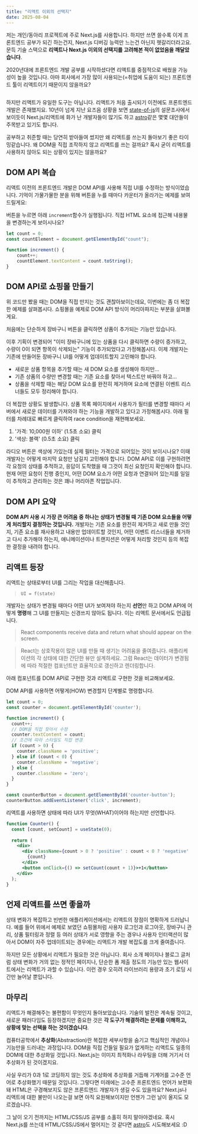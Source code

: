 ```yaml
---
title: "리액트 이외의 선택지"
date: 2025-08-04
---
```






저는 개인/동아리 프로젝트에 주로 Next.js를 사용합니다. 하지만 쓰면 쓸수록 이게 프론트엔드 공부가 되긴 하는건지, Next.js 디버깅 능력만 느는건 아닌지 헷갈리더라고요. 문득 기술 스택으로 **리액트나 Next.js 이외의 선택지를 고려해본 적이 없었음을 깨달았습니다**.

2020년대에 프론트엔드 개발 공부를 시작하셨다면 리액트를 중점적으로 배웠을 가능성이 높을 것입니다. 아마 회사에서 가장 많이 사용되는(=취업에 도움이 되는) 프론트엔드 툴이 리액트이기 때문이지 않을까요?

<Image src={stateOfJs} alt="" className="object-cover w-full h-[180px] object-left"/>

하지만 리액트가 유일한 도구는 아닙니다. 리액트가 처음 출시되기 이전에도 프론트엔드 개발은 존재했지요. 10년이 넘게 지난 요즈음 상황을 보면 [state-of-js](https://2024.stateofjs.com/en-US/libraries/front-end-frameworks/#front_end_frameworks_pain_points)의 설문조사에서 보이듯이 Next.js/리액트에 화가 난 개발자들이 많기도 하고 [astro](https://astro.build/)같은 몇몇 대안들이 주목받고 있기도 합니다.

공부하고 취준할 때는 당연히 받아들여 썼지만 왜 리액트를 쓰는지 돌아보기 좋은 타이밍같습니다. 왜 DOM을 직접 조작하지 않고 리액트를 쓰는 걸까요? 혹시 굳이 리액트를 사용하지 않아도 되는 상황이 있지는 않을까요?

## DOM API 복습

리액트 이전의 프론트엔드 개발은 DOM API를 사용해 직접 UI를 수정하는 방식이었습니다. 기억이 가물가물한 분을 위해 버튼을 누를 때마다 카운터가 올라가는 예제를 보여드릴게요:

<Example />

버튼을 누르면 아래 `increment`함수가 실행됩니다. 직접 HTML 요소에 접근해 내용물을 변경하는게 보이시나요?

```javascript
let count = 0;
const countElement = document.getElementById("count");

function increment() {
    count++;
    countElement.textContent = count.toString();
}
```

## DOM API로 쇼핑몰 만들기

위 코드만 봤을 때는 DOM을 직접 만지는 것도 괜찮아보이는데요, 이번에는 좀 더 복잡한 예제를 살펴봅시다. 쇼핑몰을 예제로 DOM API 방식이 머리아파지는 부분을 살펴볼게요.

처음에는 단순하게 장바구니 버튼을 클릭하면 상품이 추가되는 기능만 있습니다.

<SimpleCart lang="ko"/>

이후 기획이 변경되어 "이미 장바구니에 있는 상품을 다시 클릭하면 수량이 증가하고, 수량이 0이 되면 항목이 삭제되는" 기능이 추가되었다고 가정해봅시다. 이제 개발자는 기존에 만들어둔 장바구니 UI를 어떻게 업데이트할지 고민해야 합니다. 

- 새로운 상품 항목을 추가할 때는 새 DOM 요소를 생성해야 하지만... 
- 기존 상품의 수량만 변경할 때는 기존 요소를 찾아서 텍스트만 바꿔야 하고... 
- 상품을 삭제할 때는 해당 DOM 요소를 완전히 제거하며 요소에 연결된 이벤트 리스너들도 모두 정리해야 합니다.

<ComplexCart client:idle lang="ko"/>

더 복잡한 상황도 발생합니다. 상품 목록 페이지에서 사용자가 필터를 변경할 때마다 서버에서 새로운 데이터를 가져와야 하는 기능을 개발하고 있다고 가정해봅시다. 아래 필터를 차례대로 빠르게 클릭하여 race condition을 재현해보세요.

1. '가격: 10,000원 이하' (1.5초 소요) 클릭
2. '색상: 블랙' (0.5초 소요) 클릭

<RaceConditionCart client:idle lang="ko"/>

라디오 버튼은 색상에 가있는데 실제 필터는 가격으로 되어있는 것이 보이시나요? 이때 개발자는 어떻게 마지막 요청만 남길지 고민해야 합니다. DOM API로 이를 구현하려면 각 요청의 상태를 추적하고, 응답이 도착했을 때 그것이 최신 요청인지 확인해야 합니다. 현재 어떤 요청이 진행 중인지, 어떤 DOM 요소가 어떤 요청과 연결되어 있는지를 일일이 추적하고 관리하는 것은 꽤나 머리아픈 작업입니다.

## DOM API 요약

**DOM API 사용 시 가장 큰 어려움 중 하나는 상태가 변경될 때 기존 DOM 요소들을 어떻게 처리할지 결정하는 것입니다.** 개발자는 기존 요소를 완전히 제거하고 새로 만들 것인지, 기존 요소를 재사용하고 내용만 업데이트할 것인지, 어떤 이벤트 리스너들을 제거하고 다시 추가해야 하는지, 애니메이션이나 트랜지션은 어떻게 처리할 것인지 등의 복잡한 결정을 내려야 합니다.

## 리액트 등장

리액트는 상태로부터 UI를 그리는 작업을 대신해줍니다. 

> `UI = f(state)`

개발자는 상태가 변경될 때마다 어떤 UI가 보여져야 하는지 **선언**만 하고 DOM API에 어떻게 **명령**해 그 UI를 만들지는 신경쓰지 않아도 됩니다. 이는 리액트 문서에서도 언급됩니다.

> React components receive data and return what should appear on the screen. 

> React는 상호작용이 많은 UI를 만들 때 생기는 어려움을 줄여줍니다. 애플리케이션의 각 상태에 대한 간단한 뷰만 설계하세요. 그럼 React는 데이터가 변경됨에 따라 적절한 컴포넌트만 효율적으로 갱신하고 렌더링합니다.

아래 컴포넌트를 DOM API로 구현한 것과 리액트로 구현한 것을 비교해보세요.

<Compare lang="ko"/>

DOM API를 사용하면 어떻게(HOW) 변경할지 단계별로 명령합니다.

```javascript
let count = 0;
const counter = document.getElementById('counter');

function increment() {
  count++;
  // DOM을 직접 찾아서 수정
  counter.textContent = count;
  // 조건에 따라 스타일도 직접 변경
  if (count > 0) {
    counter.className = 'positive';
  } else if (count < 0) {
    counter.className = 'negative';
  } else {
    counter.className = 'zero';
  }
}

const counterButton = document.getElementById('counter-button');
counterButton.addEventListener('click', increment);
```

리액트를 사용하면 상태에 따라 UI가 무엇(WHAT)이어야 하는지만 선언합니다.

```jsx
function Counter() {
  const [count, setCount] = useState(0);
  
  return (
    <div>
      <div className={count > 0 ? 'positive' : count < 0 ? 'negative' : 'zero'}>
        {count}
      </div>
      <button onClick={() => setCount(count + 1)}>+1</button>
    </div>
  );
}
```

## 언제 리액트를 쓰면 좋을까

상태 변화가 복잡하고 빈번한 애플리케이션에서는 리액트의 장점이 명확하게 드러납니다. 예를 들어 위에서 예제로 보였던 쇼핑몰처럼 사용자 로그인과 로그아웃, 장바구니 관리, 상품 필터링과 정렬 등 여러 상태가 서로 영향을 주는 경우나 사용자 인터랙션이 많아서 DOM이 자주 업데이트되는 경우에는 리액트가 개발 복잡도를 크게 줄여줍니다. 

하지만 모든 상황에서 리액트가 필요한 것은 아닙니다. 회사 소개 페이지나 블로그 글처럼 상태 변화가 거의 없는 정적인 페이지나, 단순한 폼 제출 정도의 기능만 있는 웹사이트에서는 리액트가 과할 수 있습니다. 이런 경우 오히려 라이브러리 용량과 초기 로딩 시간만 늘어날 뿐입니다. 

## 마무리

리액트가 해결해주는 불편함이 무엇인지 돌아보았습니다. 기술의 발전은 계속될 것이고, 새로운 패러다임도 등장하겠지만 중요한 것은 **각 도구가 해결하려는 문제를 이해하고, 상황에 맞는 선택을 하는 것이겠습니다**.

컴퓨터공학에서 **추상화**(Abstraction)란 복잡한 세부사항을 숨기고 핵심적인 개념이나 기능만을 드러내는 과정입니다. DOM을 직접 건들일 필요가 없게하는 리액트도 일종의 DOM에 대한 추상화일 것입니다. Next.js는 이미지 최적화나 라우팅을 더해 거기서 더 추상화가 된 것이겠지요.

사실 우리가 0과 1로 코딩하지 않는 것도 추상화에 추상화를 거듭해 기계어를 고수준 언어로 추상화했기 때문일 것입니다. 그렇다면 미래에는 고수준 프론트엔드 언어가 보편화돼 HTML은 구경해보지도 않은 프론트엔드 개발자가 생길 수도 있을까요? Next.js나 리액트에 대한 불만이 나오는걸 보면 아직 요원해보이지만 언젠가 그런 날이 올지도 모르겠습니다.

그 날이 오기 전까지는 HTML/CSS/JS 공부를 소홀히 하지 말아야겠네요. 혹시 Next.js를 쓰는데 HTML/CSS/JS에서 멀어지는 것 같다면 [astro](https://astro.build/)도 시도해보세요 :D
